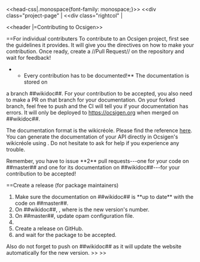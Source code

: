 <<head-css|.monospace{font-family: monospace;}>>
<<div class="project-page" |
<<div class="rightcol" |

<<header |=Contributing to Ocsigen>>

==For individual contributers
To contribute to an Ocsigen project, first see the guidelines it provides. It
will give you the directives on how to make your contribution. Once ready,
create a //Pull Request// on the repository and wait for feedback!

**Every contribution has to be documented!** The documentation is stored on
a branch ##wikidoc##. For your contribution to be accepted, you also need to
make a PR on that branch for your documentation. On your forked branch, feel
free to push and the CI will tell you if your documentation has errors. It 
will only be deployed to [[https://ocsigen.org]] when merged on ##wikidoc##.

The documentation format is the wikicréole. Please find the reference
[[https://ocsigen.org/html_of_wiki/2.0/manual/intro|here]]. You can generate
the documentation of your API  directly in Ocsigen's wikicréole using {{{ocamldoc}}}.
Do not hesitate to ask for help if you experience any trouble.

Remember, you have to issue **2** pull requests---one for your code on ##master##
and one for its documentation on ##wikidoc##---for your contribution to be
accepted!

==Create a release (for package maintainers)
# Make sure the documentation on ##wikidoc## is **up to date** with the code on ##master##.
# On ##wikidoc##, {{{cp -r dev X.Y.Z}}}, where {{{X.Y.Z}}} is the new version's number.
# On ##master##, update opam configuration file.
# {{{git tag}}}
# Create a release on GitHub.
# {{{opam publish}}} and wait for the package to be accepted.

Also do not forget to push on ##wikidoc## as it will update the website
automatically for the new version.
>>
>>
